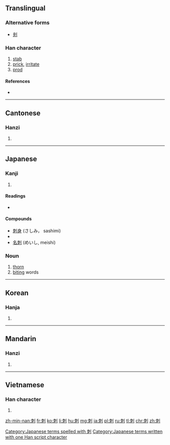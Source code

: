 {{also|刾|剌}}
==Translingual==

===Alternative forms===
* [[刾]]

===Han character===
{{Han char|rn=18|rad=刀|as=06|sn=8|four=5290<sub>0</sub>|canj=木月中弓 (DBLN)|ids=⿰[[朿]][[刂]]}}

# [[stab]]
# [[prick]], [[irritate]]
# [[prod]]

====References====
* {{Han ref|kx=0139.130|dkj=01969|dj=0316.040|hdz=10333.020|uh=523A|ud=21050|bh=A8EB|bd=43243}}

----

==Cantonese==

===Hanzi===
{{yue-hanzi|jyut=ci3|y=chi3}}

# {{defn|lang=yue|sort=刀06}}

----

==Japanese==

===Kanji===
{{ja-kanji|grade=c|rs=刀06}}

# {{defn|lang=ja|sort=刀06}}

====Readings====
* {{ja-readings|on=[[し]] (shi), [[せき]] (seki)|kun=[[さす]] (sasu), [[そしる]] (soshiru), [[とげ]] (toge)}}

====Compounds====
* [[刺身]] (さしみ， sashimi)
* {{term|刺青|tr=いれずみ, irezumi|lang=ja}}
* [[名刺]] (めいし, meishi)

===Noun===
{{ja-noun|k|hira=とげ|rom=toge}}

# [[thorn]]
# [[biting]] words
[[Category:Japanese terms spelled with 刺]]
[[Category:Japanese terms written with one Han script character]]
----

==Korean==

===Hanja===
{{ko-hanja|hangeul=[[자]], [[척]]|rv=ja, cheok|mr=cha, ch'ŏk}}

# {{defn|lang=ko|sort=刀06}}

----

==Mandarin==

===Hanzi===
{{cmn-hanzi|pin=[[cì]] ([[ci4]]), [[qì]] ([[qi4]])|wg=tz'u<sup>4</sup>, ch'i<sup>4</sup>}}

# {{defn|lang=cmn|sort=刀06}}

----

==Vietnamese==

===Han character===
{{vi-hantu|[[thứ]], [[thích]], [[chích]]|rs=刀06}}

# {{defn|lang=vi|sort=刀06}}

[[zh-min-nan:刺]]
[[fr:刺]]
[[ko:刺]]
[[li:刺]]
[[hu:刺]]
[[mg:刺]]
[[ja:刺]]
[[pl:刺]]
[[ru:刺]]
[[tl:刺]]
[[chr:刺]]
[[zh:刺]]